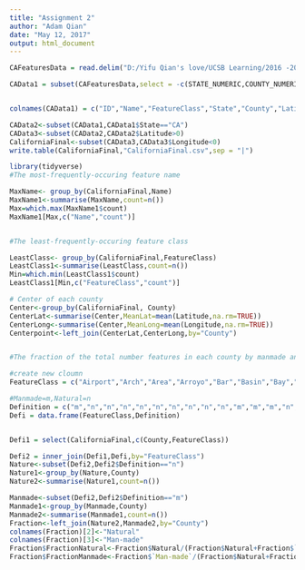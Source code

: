 ```yaml
---
title: "Assignment 2"
author: "Adam Qian"
date: "May 12, 2017"
output: html_document
---
```


```r
CAFeaturesData = read.delim("D:/Yifu Qian's love/UCSB Learning/2016 -2017 Spring Quarter/Environmental Informatics/Assignment 2/CA_Features_20170401.txt", sep = "|",header = TRUE)

CAData1 = subset(CAFeaturesData,select = -c(STATE_NUMERIC,COUNTY_NUMERIC,PRIMARY_LAT_DMS,PRIM_LONG_DMS,SOURCE_LAT_DMS,SOURCE_LONG_DMS,ELEV_IN_FT))


colnames(CAData1) = c("ID","Name","FeatureClass","State","County","Latitude","Longitude","SourceLatitude", "SourceLongitude", "Elevation","MapName","DateCreate","DateEdit")

CAData2<-subset(CAData1,CAData1$State=="CA")
CAData3<-subset(CAData2,CAData2$Latitude>0)
CaliforniaFinal<-subset(CAData3,CAData3$Longitude<0)
write.table(CaliforniaFinal,"CaliforniaFinal.csv",sep = "|")
```

```r
library(tidyverse)
#The most-frequently-occuring feature name

MaxName<- group_by(CaliforniaFinal,Name)
MaxName1<-summarise(MaxName,count=n())
Max=which.max(MaxName1$count)
MaxName1[Max,c("Name","count")]


#The least-frequently-occuring feature class

LeastClass<- group_by(CaliforniaFinal,FeatureClass)
LeastClass1<-summarise(LeastClass,count=n())
Min=which.min(LeastClass1$count)
LeastClass1[Min,c("FeatureClass","count")]

# Center of each county
Center<-group_by(CaliforniaFinal, County)
CenterLat<-summarise(Center,MeanLat=mean(Latitude,na.rm=TRUE))
CenterLong<-summarise(Center,MeanLong=mean(Longitude,na.rm=TRUE))
Centerpoint<-left_join(CenterLat,CenterLong,by="County")


#The fraction of the total number features in each county by manmade and nature

#create new cloumn
FeatureClass = c("Airport","Arch","Area","Arroyo","Bar","Basin","Bay","Beach","Bench","Bend","Bridge","Building","Canal","Cape","Cave","Cemetery","Census","Channel","Church","Civil","Cliff","Crater","Crossing","Dam","Falls","Flat","Forest","Gap","Glacier","Gut","Habor","Hospital","Island","Isthmus","Lake","Lava","Levee","Locale","Military","Mine","Oifield","Park","Pilar","Plain","PopulatedPlace","PostOffice","Range","Rapids","Reserve","Reservoir","Ridge","School","Sea","Slope","Spring","Stream","Summit","Swamp","Tower","Trail","Tunnel","Unknown","Valley","Well","Woods")

#Manmade=m,Natural=n
Definition = c("m","n","n","n","n","n","n","n","n","n","m","m","m","n","n","m","m","n","m","m","n","n","m","m","m","n","n","n","n","n","m","m","n","n","n","n","m","m","m","n","n","m","m","n","m","m","n","n","m","m","n","m","n","n","n","n","n","n","m","m","m","NA","n","m","n")
Defi = data.frame(FeatureClass,Definition)


Defi1 = select(CaliforniaFinal,c(County,FeatureClass))

Defi2 = inner_join(Defi1,Defi,by="FeatureClass")
Nature<-subset(Defi2,Defi2$Definition=="n")
Nature1<-group_by(Nature,County)
Nature2<-summarise(Nature1,count=n())

Manmade<-subset(Defi2,Defi2$Definition=="m")
Manmade1<-group_by(Manmade,County)
Manmade2<-summarise(Manmade1,count=n())
Fraction<-left_join(Nature2,Manmade2,by="County")
colnames(Fraction)[2]<-"Natural"
colnames(Fraction)[3]<-"Man-made"
Fraction$FractionNatural<-Fraction$Natural/(Fraction$Natural+Fraction$`Man-made`)
Fraction$FractionManmade<-Fraction$`Man-made`/(Fraction$Natural+Fraction$`Man-made`)
```


